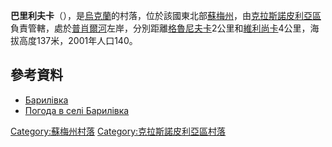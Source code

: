 {{coord|50|59|27|N|35|3|26|E|scale:100000_region:UA|display=title}}

'''巴里利夫卡'''（{{lang-uk|Барилівка}}），是[[烏克蘭|烏克蘭]]的村落，位於該國東北部[[蘇梅州|蘇梅州]]，由[[克拉斯諾皮利亞區|克拉斯諾皮利亞區]]負責管轄，處於[[普肖爾河|普肖爾河]]左岸，分別距離[[格魯尼夫卡|格魯尼夫卡]]2公里和[[維利尚卡_(蘇梅區)|維利尚卡]]4公里，海拔高度137米，2001年人口140。

==參考資料==
* [http://w1.c1.rada.gov.ua/pls/z7502/A005?rdat1=02.02.2010&rf7571=29153 Барилівка]{{dead link|date=2017年12月 |bot=InternetArchiveBot |fix-attempted=yes }}
* [http://weather.in.ua/ua/symskaja/696 Погода в селі Барилівка] {{Wayback|url=http://weather.in.ua/ua/symskaja/696 |date=20111219235500 }}

{{DEFAULTSORT:Барилівка}}

[[Category:蘇梅州村落|Category:蘇梅州村落]]
[[Category:克拉斯諾皮利亞區村落|Category:克拉斯諾皮利亞區村落]]


{{Sumy-geo-stub}}